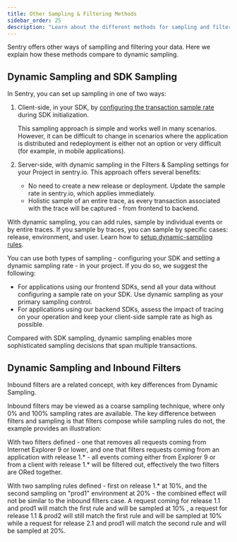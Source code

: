```yaml
---
title: Other Sampling & Filtering Methods
sidebar_order: 25
description: "Learn about the different methods for sampling and filtering data."
---
```


Sentry offers other ways of samplling and filtering your data. Here we explain how these methods compare to dynamic sampling.

## Dynamic Sampling and SDK Sampling

In Sentry, you can set up sampling in one of two ways:

1. Client-side, in your SDK, by [configuring the transaction sample rate](/platform-redirect/?next=/configuration/sampling/) during SDK initialization.

   This sampling approach is simple and works well in many scenarios. However, it can be difficult to change in
   scenarios where the application is distributed and redeployment is either not an option or very difficult
   (for example, in mobile applications).

2. Server-side, with dynamic sampling in the Filters & Sampling settings for your Project in sentry.io. This approach offers several benefits:

   - No need to create a new release or deployment. Update the sample rate in sentry.io, which applies immediately.
   - Holistic sample of an entire trace, as every transaction associated with the trace will be captured - from frontend to backend.

With dynamic sampling, you can add rules, sample by individual events or by entire traces. If you sample by traces, you
can sample by specific cases: release, environment, and user. Learn how to
[setup dynamic-sampling rules](/product/data-management-settings/dynamic-sampling/configuration/).

You can use both types of sampling - configuring your SDK and setting a dynamic sampling rate - in your project. If you do so, we suggest the following:

- For applications using our frontend SDKs, send all your data without configuring a sample rate on your SDK. Use dynamic sampling as your primary sampling control.
- For applications using our backend SDKs, assess the impact of tracing on your operation and keep your client-side sample rate as high as possible.

Compared with SDK sampling, dynamic sampling enables more sophisticated sampling decisions that span multiple transactions.

## Dynamic Sampling and Inbound Filters

Inbound filters are a related concept, with key differences from Dynamic Sampling.

Inbound filters may be viewed as a coarse sampling technique, where only 0% and 100% sampling rates are available.
The key difference between filters and sampling is that filters compose while sampling rules do not, the example
provides an illustration:

With two filters defined - one that removes all requests coming from Internet Explorer 9 or lower, and one that filters
requests coming from an application with release 1.* - all  events coming either from Explorer 9 or from a client
with release 1.* will be filtered out, effectively the two filters are ORed together.

With two sampling rules defined - first on release 1.* at 10%, and the second sampling on "prod1" environment
at 20% - the combined effect will not be  similar to the inbound filters case. A request coming for release 1.1 and
prod1 will match the first rule and will be sampled at 10% , a request for release 1.1 & prod2 will still match the
first rule and will be sampled at 10% while a request for release 2.1 and prod1 will match the second rule and will be
sampled at 20%.
